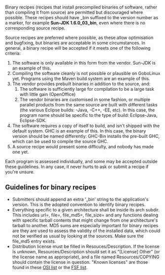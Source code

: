 Binary recipes (recipes that install precompiled binaries of software, rather than compiling it from source) are permitted but discouraged where possible. These recipes should have _bin suffixed to the version number as a marker, for example '''Sun-JDK 1.6.0_03_bin''', even where there is no corresponding source recipe.

Source recipes are preferred where possible, as these allow optimisation and bugfixing, but binaries are acceptable in some circumstances. In general, a binary recipe will be accepted if it meets one of the following criteria:
# The software is only available in this form from the vendor. Sun-JDK is an example of this.
# Compiling the software cleanly is not possible or plausible on GoboLinux yet. Programs using the Maven build system are an example of this.
# The vendor provides prebuilt binaries in addition to the source, and:
## The software is sufficiently large for compilation to be a large task with little gain (OpenOffice)
## The vendor binaries are customised in some fashion, or multiple parallel products from the same source are built with different tasks (the various Eclipse builds: -Java, -C++, -EE, etc). In this case, the program name should be specific to the type of build: Eclipse-Java, Eclipse-SDK.
# The software requires a copy of itself to build, and isn't shipped with the default system. GHC is an example of this. In this case, the binary version should be named differently: GHC-Bin installs the pre-built GHC, which can be used to compile the source GHC.
# A source recipe would present some difficulty, and nobody has made one yet.

Each program is assessed individually, and some may be accepted outside these guidelines. In any case, it never hurts to ask or submit a recipe if you're unsure.

==Guidelines for binary recipes==

* Submitters should append an extra '_bin' string to the application's version. This is the adopted convention to identify binary recipes.
* Everything specific to a given architecture shall be inside its arch subdir. This includes url=, file=, file_md5=, file_size= and any functions dealing with specific tarball contents that might change from one architecture's tarball to another. MD5 sums are especially important for binary recipes are they are used to assess the validity of the installed data, which could not be verified as usual by looking at the sources. Make sure the file_md5 entry exists.
* Distribution license must be filled in Resouces/Description. If the license is unknown, Resources/Description should set it as "[License] Other" (or the license name as appropriate), and a file named Resources/COPYING should contain the license in question. "Known licenses" are those found in these [http://www.opensource.org/licenses/alphabetical OSI list] or the [http://www.fsf.org/licensing/licenses/ FSF list].